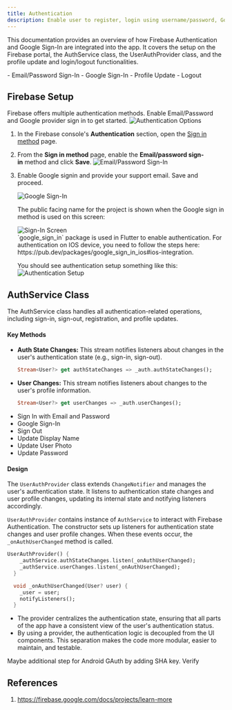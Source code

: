 ```yaml
---
title: Authentication
description: Enable user to register, login using username/password, Google auth, and more.
---
```


This documentation provides an overview of how Firebase Authentication and Google Sign-In are integrated into the app. It covers the setup on the Firebase portal, the AuthService class, the UserAuthProvider class, and the profile update and login/logout functionalities.

<Card title="Features" icon="information">
    - Email/Password Sign-In
    - Google Sign-In
    - Profile Update
    - Logout
</Card>

## Firebase Setup
Firebase offers multiple authentication methods. Enable Email/Password and Google provider sign in to get started.
<Image src={authOptions} alt="Authentication Options" />
    
1. In the Firebase console's **Authentication** section, open the [Sign in method](https://console.firebase.google.com/project/_/authentication/providers) page.
2. From the **Sign in method** page, enable the **Email/password sign-in** method and click **Save**.
    <Image src={emailPass} alt="Email/Password Sign-In" />
3. Enable Google signin and provide your support email. Save and proceed.    
    <div style={{ display: 'flex', justifyContent: 'space-between', maxWidth: '100%' }}>
        <Image src={gSignin} alt="Google Sign-In" />
    </div>
    
    The public facing name for the project is shown when the Google sign in method is used on this screen:
    <div style={{ display: 'flex', justifyContent: 'space-between', maxWidth: '100%' }}>
        <Image src={signinScreen} alt="Sign-In Screen" style={{ maxWidth: '48%' }} />
    </div>
    `google_sign_in` package is used in Flutter to enable authentication. For authentication on IOS device, you need to follow the steps here: https://pub.dev/packages/google_sign_in_ios#ios-integration. 
    
    You should see authentication setup something like this:
    <Image src={authSetup} alt="Authentication Setup" />


## AuthService Class
The AuthService class handles all authentication-related operations, including sign-in, sign-out, registration, and profile updates.

#### Key Methods
- **Auth State Changes:** This stream notifies listeners about changes in the user's authentication state (e.g., sign-in, sign-out).
    ```dart
    Stream<User?> get authStateChanges => _auth.authStateChanges();
    ```
- **User Changes:** This stream notifies listeners about changes to the user's profile information.
    ```dart
    Stream<User?> get userChanges => _auth.userChanges();
    ```
- Sign In with Email and Password
- Google Sign-In
- Sign Out
- Update Display Name
- Update User Photo
- Update Password

#### Design
The `UserAuthProvider` class extends `ChangeNotifier` and manages the user's authentication state. It listens to authentication state changes and user profile changes, updating its internal state and notifying listeners accordingly. 

`UserAuthProvider` contains instance of `AuthService` to interact with Firebase Authentication. The constructor sets up listeners for authentication state changes and user profile changes. When these events occur, the `_onAuthUserChanged` method is called.
```dart
UserAuthProvider() {
    _authService.authStateChanges.listen(_onAuthUserChanged);
    _authService.userChanges.listen(_onAuthUserChanged);
  }

  void _onAuthUserChanged(User? user) {
    _user = user;
    notifyListeners();
  }
```
- The provider centralizes the authentication state, ensuring that all parts of the app have a consistent view of the user's authentication status.
- By using a provider, the authentication logic is decoupled from the UI components. This separation makes the code more modular, easier to maintain, and testable.

<Aside type="caution" title="TODO">
    Maybe additional step for Android GAuth by adding SHA key. Verify
</Aside>

## References
1. https://firebase.google.com/docs/projects/learn-more
